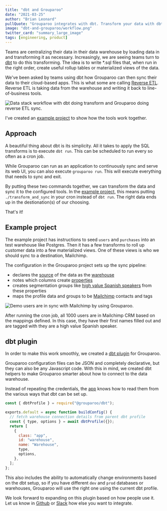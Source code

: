 ```yaml
---
title: "dbt and Grouparoo"
date: "2021-03-25"
author: "Brian Leonard"
pullQuote: "Grouparoo integrates with dbt. Transform your data with dbt and sync it with Grouparoo."
image: "dbt-and-grouparoo/workflow.png"
twitter_card: "summary_large_image"
tags: [engineering, product]
---
```


Teams are centralizing their data in their data warehouse by loading data in and transforming it as necessary. Increasingly, we are seeing teams turn to [dbt](https://www.getdbt.com) to do this transforming. The idea is to write \*.sql files that, when run in the right order, create useful rollup tables or materialized views of the data.

We've been asked by teams using dbt how Grouparoo can then sync their data to their cloud-based apps. This is what some are calling [Reverse ETL](https://medium.com/memory-leak/reverse-etl-a-primer-4e6694dcc7fb). Reverse ETL is taking data from the warehouse and writing it back to line-of-business tools.

<Image
  alt="Data stack workflow with dbt doing transform and Grouparoo doing reverse ETL sync."
  src="dbt-and-grouparoo/workflow.png"
  centered
  height={265}
  width={876}
/>

I've created an [example project](https://www.github.com/grouparoo/app-example-dbt) to show how the tools work together.

## Approach

A beautiful thing about dbt is its simplicity. All it takes to apply the SQL transforms is to execute `dbt run`. This can be scheduled to run every so often as a cron job.

While Grouparoo can run as an application to continuously sync and serve its web UI, you can also execute `grouparoo run`. This will execute everything that needs to sync and exit.

By putting these two commands together, we can transform the data and sync it to the configured tools. In the [example project](https://www.github.com/grouparoo/app-example-dbt), this means putting `./transform_and_sync` in your cron instead of `dbt run`. The right data ends up in the destionation(s) of our choosing.

That's it!

## Example project

The example project has instructions to seed `users` and `purchases` into an test warehouse like Postgres. Then it has a few transforms to roll up customer data into a few materialized views. One of these views is who we should sync to a destination, Mailchimp.

The configuration in the Grouparoo project sets up the sync pipeline:

- declares the [source](https://github.com/grouparoo/app-example-dbt/blob/22b6245d827b5450169f4545c574df462c10327c/grouparoo/config/sources/mailchimp_data.js) of the data as the [warehouse](https://github.com/grouparoo/app-example-dbt/blob/22b6245d827b5450169f4545c574df462c10327c/grouparoo/config/apps/warehouse.js)
- notes which columns create [properties](https://github.com/grouparoo/app-example-dbt/blob/22b6245d827b5450169f4545c574df462c10327c/grouparoo/config/properties/email.js)
- creates segmentation groups like [high value Spanish speakers](https://github.com/grouparoo/app-example-dbt/blob/22b6245d827b5450169f4545c574df462c10327c/grouparoo/config/groups/high_value_spanish_speakers.js) from these properties
- maps the profile data and groups to be [Mailchimp](https://github.com/grouparoo/app-example-dbt/blob/22b6245d827b5450169f4545c574df462c10327c/grouparoo/config/destinations/mailchimp_destination.js) contacts and tags

<Image
  alt="Demo users are in sync with Mailchimp by using Grouparoo."
  src="dbt-and-grouparoo/mailchimp.png"
  centered
  height={515}
  width={876}
/>

After running the cron job, all 1000 users are in Mailchimp CRM based on the mappings defined. In this case, they have their first names filled out and are tagged with they are a high value Spanish speaker.

## dbt plugin

In order to make this work smoothly, we created a [dbt plugin](https://github.com/grouparoo/grouparoo/tree/677e45a928a9941239f3515aea08d832e63b8907/plugins/%40grouparoo/dbt) for Grouparoo.

Grouparoo configuration files can be JSON and completely declarative, but they can also be any Javascript code. With this in mind, we created dbt helpers to make Grouparoo smarter about how to connect to the data warehouse.

Instead of repeating the credentials, the [app](https://github.com/grouparoo/app-example-dbt/blob/22b6245d827b5450169f4545c574df462c10327c/grouparoo/config/apps/warehouse.js) knows how to read them from the various ways that dbt can be set up.

```javascript
const { dbtProfile } = require("@grouparoo/dbt");

exports.default = async function buildConfig() {
  // fetch warehouse connection details from parent dbt profile
  const { type, options } = await dbtProfile({});
  return [
    {
      class: "app",
      id: "warehouse",
      name: "Warehouse",
      type,
      options,
    },
  ];
};
```

This also includes the ability to automatically change environments based on the dbt setup, so if you have different `dev` and `prod` databases or warehouses, Grouparoo will use the right one using the current dbt profile.

We look forward to expanding on this plugin based on how people use it. Let us know in [Github](https://www.grouparoo.com/feature-request) or [Slack](https://www.grouparoo.com/chat) how else you want to integrate.
